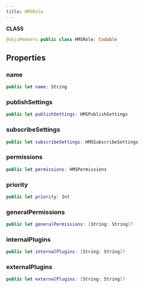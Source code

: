 ```yaml
---
title: HMSRole
---
```


**CLASS**

```swift
@objcMembers public class HMSRole: Codable
```

## Properties

### name

```swift
public let name: String
```

### publishSettings

```swift
public let publishSettings: HMSPublishSettings
```

### subscribeSettings

```swift
public let subscribeSettings: HMSSubscribeSettings
```

### permissions

```swift
public let permissions: HMSPermissions
```

### priority

```swift
public let priority: Int
```

### generalPermissions

```swift
public let generalPermissions: [String: String]?
```

### internalPlugins

```swift
public let internalPlugins: [String: String]?
```

### externalPlugins

```swift
public let externalPlugins: [String: String]?
```
